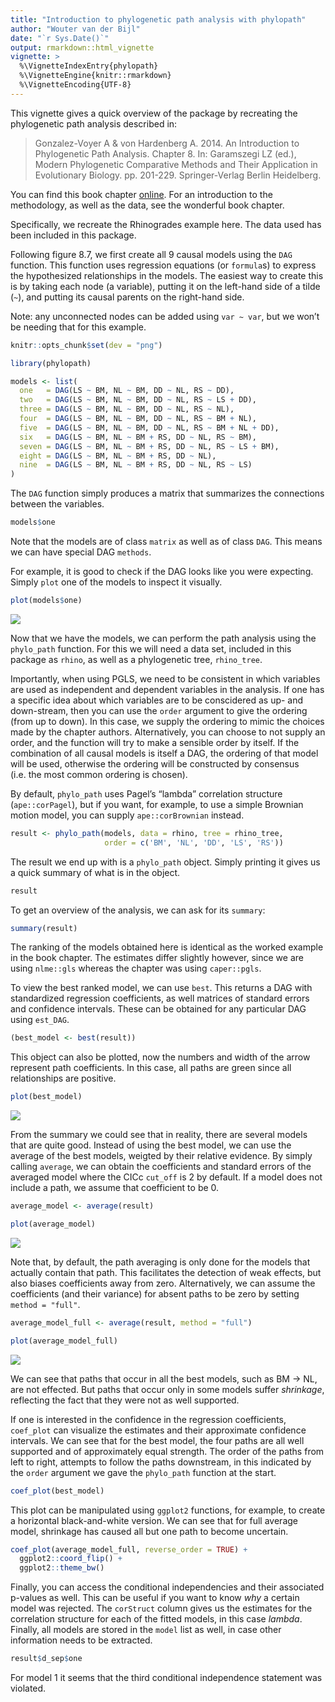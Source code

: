 ---
title: "Introduction to phylogenetic path analysis with phylopath"
author: "Wouter van der Bijl"
date: "`r Sys.Date()`"
output: rmarkdown::html_vignette
vignette: >
  %\VignetteIndexEntry{phylopath}
  %\VignetteEngine{knitr::rmarkdown}
  %\VignetteEncoding{UTF-8}
---

This vignette gives a quick overview of the package by recreating the phylogenetic path analysis described in:

> Gonzalez-Voyer A & von Hardenberg A. 2014. An Introduction to Phylogenetic Path Analysis. Chapter 8. In: Garamszegi LZ (ed.), Modern Phylogenetic Comparative Methods and Their Application in Evolutionary Biology. pp. 201-229. Springer-Verlag Berlin Heidelberg.

You can find this book chapter [online](http://www.consevol.org/pdf/Books/Chapter%208%20Modern%20Phylogenetic%20Comparative%20Methods%20book.pdf). For an introduction to the methodology, as well as the data, see the wonderful book chapter.

Specifically, we recreate the Rhinogrades example here. The data used has been included in this package.

Following figure 8.7, we first create all 9 causal models using the `DAG` function. This function uses regression equations (or `formula`s) to express the hypothesized relationships in the models. The easiest way to create this is by taking each node (a variable), putting it on the left-hand side of a tilde (`~`), and putting its causal parents on the right-hand side.

Note: any unconnected nodes can be added using `var ~ var`, but we won't be needing that for this example.

```{r, include = FALSE}
knitr::opts_chunk$set(dev = "png")
```


```{r}
library(phylopath)

models <- list(
  one   = DAG(LS ~ BM, NL ~ BM, DD ~ NL, RS ~ DD),
  two   = DAG(LS ~ BM, NL ~ BM, DD ~ NL, RS ~ LS + DD),
  three = DAG(LS ~ BM, NL ~ BM, DD ~ NL, RS ~ NL),
  four  = DAG(LS ~ BM, NL ~ BM, DD ~ NL, RS ~ BM + NL),
  five  = DAG(LS ~ BM, NL ~ BM, DD ~ NL, RS ~ BM + NL + DD),
  six   = DAG(LS ~ BM, NL ~ BM + RS, DD ~ NL, RS ~ BM),
  seven = DAG(LS ~ BM, NL ~ BM + RS, DD ~ NL, RS ~ LS + BM),
  eight = DAG(LS ~ BM, NL ~ BM + RS, DD ~ NL),
  nine  = DAG(LS ~ BM, NL ~ BM + RS, DD ~ NL, RS ~ LS)
)
```

The `DAG` function simply produces a matrix that summarizes the connections between the variables.

```{r}
models$one
```
Note that the models are of class `matrix` as well as of class `DAG`. This means we can have special DAG `methods`.

For example, it is good to check if the DAG looks like you were expecting. Simply `plot` one of the models to inspect it visually.

```{r, eval=FALSE}
plot(models$one)
```

![](Vignette_figures/fig1.png)

Now that we have the models, we can perform the path analysis using the `phylo_path` function. For this we will need a data set, included in this package as `rhino`, as well as a phylogenetic tree, `rhino_tree`.

Importantly, when using PGLS, we need to be consistent in which variables are used as independent and dependent variables in the analysis. If one has a specific idea about which variables are to be conscidered as up- and down-stream, then you can use the `order` argument to give the ordering (from up to down). In this case, we supply the ordering to mimic the choices made by the chapter authors. Alternatively, you can choose to not supply an order, and the function will try to make a sensible order by itself. If the combination of all causal models is itself a DAG, the ordering of that model will be used, otherwise the ordering will be constructed by consensus (i.e. the most common ordering is chosen).

By default, `phylo_path` uses Pagel's “lambda” correlation structure (`ape::corPagel`), but if you want, for example, to use a simple Brownian motion model, you can supply `ape::corBrownian` instead.

```{r}
result <- phylo_path(models, data = rhino, tree = rhino_tree, 
                     order = c('BM', 'NL', 'DD', 'LS', 'RS'))
```

The result we end up with is a `phylo_path` object. Simply printing it gives us a quick summary of what is in the object.

```{r}
result
```

To get an overview of the analysis, we can ask for its `summary`:

```{r}
summary(result)
```

The ranking of the models obtained here is identical as the worked example in the book chapter. The estimates differ slightly however, since we are using `nlme::gls` whereas the chapter was using `caper::pgls`.

To view the best ranked model, we can use `best`. This returns a DAG with standardized regression coefficients, as well matrices of standard errors and confidence intervals. These can be obtained for any particular DAG using `est_DAG`.

```{r}
(best_model <- best(result))
```

This object can also be plotted, now the numbers and width of the arrow represent path coefficients. In this case, all paths are green since all relationships are positive.

```{r, eval=FALSE}
plot(best_model)
```
![](Vignette_figures/fig2.png)

From the summary we could see that in reality, there are several models that are quite good. Instead of using the best model, we can use the average of the best models, weigted by their relative evidence. By simply calling `average`, we can obtain the coefficients and standard errors of the averaged model where the CICc `cut_off` is 2 by default. If a model does not include a path, we assume that coefficient to be 0.

```{r}
average_model <- average(result)
```
```{r, eval=FALSE}
plot(average_model)
```
![](Vignette_figures/fig3.png)

Note that, by default, the path averaging is only done for the models that actually contain that path. This facilitates the detection of weak effects, but also biases coefficients away from zero. Alternatively, we can assume the coefficients (and their variance) for absent paths to be zero by setting `method = "full"`.

```{r}
average_model_full <- average(result, method = "full")
```
```{r, eval=FALSE}
plot(average_model_full)
```
![](Vignette_figures/fig4.png)

We can see that paths that occur in all the best models, such as BM -> NL, are not effected. But paths that occur only in some models suffer _shrinkage_, reflecting the fact that they were not as well supported.

If one is interested in the confidence in the regression coefficients, `coef_plot` can visualize the estimates and their approximate confidence intervals. We can see that for the best model, the four paths are all well supported and of approximately equal strength. The order of the paths from left to right, attempts to follow the paths downstream, in this indicated by the `order` argument we gave the `phylo_path` function at the start.

```{r, fig.height=4}
coef_plot(best_model)
```

This plot can be manipulated using `ggplot2` functions, for example, to create a horizontal black-and-white version. We can see that for full average model, shrinkage has caused all but one path to become uncertain.

```{r, fig.width=6}
coef_plot(average_model_full, reverse_order = TRUE) + 
  ggplot2::coord_flip() + 
  ggplot2::theme_bw()
```

Finally, you can access the conditional independencies and their associated p-values as well. This can be useful if you want to know _why_ a certain model was rejected. The `corStruct` column gives us the estimates for the correlation structure for each of the fitted models, in this case _lambda_. Finally, all models are stored in the `model` list as well, in case other information needs to be extracted.

```{r}
result$d_sep$one
```

For model 1 it seems that the third conditional independence statement was violated.

